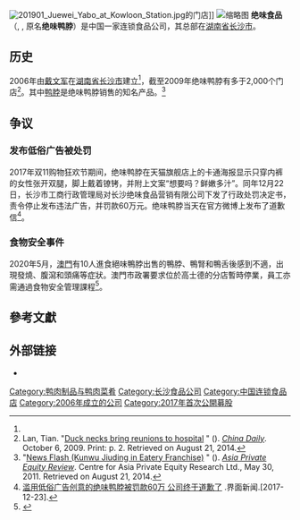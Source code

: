 {{Infobox company
| name               = 绝味食品
| name_en            = {{Lang|en|Juewei Food}}
| logo               = 
| logo_caption       = 
| image              = JueweiDuckNeckShanghai0.jpg
| image_caption      = 上海市的一家绝味鸭脖门店
| former_name        = 绝味鸭脖
| type               = [[上市公司|上市公司]]、[[民营企业|民营企业]]
| trading_name       = 
| other_name         = 
| traded_as          = {{sse|603517}}
| ISIN               = 
| local_code_name    = <!-- 填写CN/TW/JP或其他自定义文字 -->
| local_code         = 
| fate               = 
| predecessor        = 
| successor          = 
| foundation         = {{Start date and age|df=yes|2006}}
| defunct            = <!-- {{End date|YYYY|MM|DD}} -->
| location           = {{CHN}}[[湖南省|湖南省]][[长沙市|长沙市]]
| area_served        = 
| founder            = 
| key_people         = [[戴文军|戴文军]]（董事长）
| industry           = 食品
| products           = 鸭肉制品与鸭肉菜肴
| services           = 
| revenue            = 
| operating_income   = 
| net_income         = 
| aum                = <!-- 僅適用於金融服務類公司。 -->
| assets             = 
| equity             = 
| owner              = 
| num_employees      = 
| num_employees_year = 
| parent             = 
| divisions          = 
| subsid             = 
| homepage           = {{URL|https://www.juewei.cn/}}
| slogan             = 
| capital            = 
| market_value       = 
| P/E_ratio          = 
| earnings_per_share = 
| net_asset_value    = 
| accounting_period  = 
| major_shareholder  = 
| footnotes          = 
}}
[[File:201901_Juewei_Yabo_at_Kowloon_Station.jpg|thumb]]的门店]]
[[File:SWEET7_and_Juewei_at_Link_Sqaure,_SIP.jpg|缩略图]]
'''绝味食品'''（{{lang-en|Juewei Food}}, {{sse|603517}}, 原名'''绝味鸭脖'''）是中国一家连锁食品公司，其总部在[[湖南省|湖南省]][[长沙市|长沙市]]。

==历史==
2006年由[[戴文军|戴文军]]在[[湖南省|湖南省]][[长沙市|长沙市]]建立<ref name=LanTianReun/>，截至2009年绝味鸭脖有多于2,000个门店<ref name=LanTianReun>Lan, Tian. "[http://www.chinadaily.com.cn/cndy/2009-10/06/content_8764995.htm Duck necks bring reunions to hospital] {{Wayback|url=http://www.chinadaily.com.cn/cndy/2009-10/06/content_8764995.htm |date=20140821131508 }}" (). ''[[China_Daily|China Daily]]''. October 6, 2009. Print: p. 2. Retrieved on August 21, 2014.</ref>。其中[[鸭脖|鸭脖]]是绝味鸭脖销售的知名产品。<ref name=PESource>"[http://www.asiape.com/newsflash/newsflash_issues/20110530.html News Flash (Kunwu Jiuding in Eatery Franchise)] {{WebCite|url=https://www.webcitation.org/6RzoVaoSH?url=http://www.asiape.com/newsflash/newsflash_issues/20110530.html |date=20140821153515 |dateformat=iso }}" (). ''[[Asia_Private_Equity_Review|Asia Private Equity Review]]''. Centre for Asia Private Equity Research Ltd., May 30, 2011. Retrieved on August 21, 2014.</ref>{{fact|2017年在[[上海证券交易所|上海证券交易所]]挂牌上市。主要竞争对手是[[周黑鸭|周黑鸭]]和[[煌上煌|煌上煌]]。}}

==争议==
===发布低俗广告被处罚===
2017年双11购物狂欢节期间，绝味鸭脖在天猫旗舰店上的卡通海报显示只穿内裤的女性张开双腿，脚上戴着镣铐，并附上文案“想要吗？鲜嫩多汁”。同年12月22日，长沙市工商行政管理局对长沙绝味食品营销有限公司下发了行政处罚决定书，责令停止发布违法广告，并罚款60万元。绝味鸭脖当天在官方微博上发布了道歉信<ref>[http://www.jiemian.com/article/1836432.html 滥用低俗广告创意的绝味鸭脖被罚款60万 公司终于道歉了] {{Wayback|url=http://www.jiemian.com/article/1836432.html |date=20171228000820 }}.界面新闻.[2017-12-23].</ref>。

=== 食物安全事件 ===
2020年5月，[[澳門|澳門]]有10人進食絕味鴨脖出售的鴨脖、鴨腎和鴨舌後感到不適，出現發燒、腹瀉和頭痛等症狀。澳門市政署要求位於高士德的分店暫時停業，員工亦需通過食物安全管理課程<ref>{{cite web |title=澳門10人食用「絕味」食物集體腸胃炎疑雪櫃溫度不足 |url=https://news.rthk.hk/rthk/ch/component/k2/1526232-20200515.htm |publisher=香港電台 |date=2020-05-15 |accessdate=2020-05-15 |archive-date=2020-05-28 |archive-url=https://web.archive.org/web/20200528013755/https://news.rthk.hk/rthk/ch/component/k2/1526232-20200515.htm |dead-url=no }}</ref>。

== 參考文獻 ==
{{Reflist}}

== 外部链接 ==
{{Commonscat|Juewei Food}}
*{{Official website|1=https://www.juewei.cn/}}

{{Authority control}}
{{DEFAULTSORT:Jue绝味食品}}
[[Category:鸭肉制品与鸭肉菜肴|Category:鸭肉制品与鸭肉菜肴]]
[[Category:长沙食品公司|Category:长沙食品公司]]
[[Category:中国连锁食品店|Category:中国连锁食品店]]
[[Category:2006年成立的公司|Category:2006年成立的公司]]
[[Category:2017年首次公開募股|Category:2017年首次公開募股]]